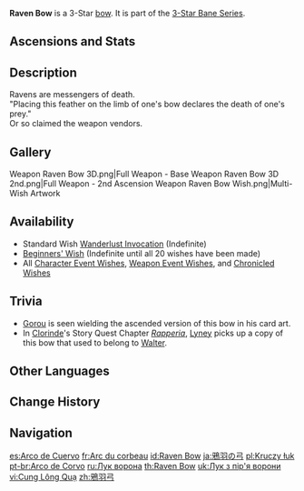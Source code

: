 {{Weapon Infobox
|title          = Ra&shy;ven Bow
|id             = 15301
|image          = <gallery>
Weapon Raven Bow.png|Base
Weapon Raven Bow 2nd.png|2nd Ascension
</gallery>
|type           = Bow
|series         = 3-Star Bane
|releaseDate    = 2020-09-28
|quality        = 3
|base_atk       = 40
|2nd_stat_type  = Elemental Mastery
|2nd_stat       = 20
|passive        = Bane of Flame and Water
|effect         = Increases DMG against opponents affected by Hydro or Pyro by (var1)%.
|eff_rank1_var1 = 12
|eff_rank2_var1 = 15
|eff_rank3_var1 = 18
|eff_rank4_var1 = 21
|eff_rank5_var1 = 24
|obtain         = Wishes
|eff_att1       = DMG Bonus
}}
{{Description|Ravens are known to be the ferrymen of the dead. This bow's limb is decorated with raven feathers, which forebode the imminent death of its target.}}
'''Raven Bow''' is a 3-Star [[bow]]. It is part of the [[3-Star Bane Series]].

==Ascensions and Stats==
{{Weapon Ascensions and Stats
|ascendMat1 = Tile of Decarabian's Tower
|ascendMat2 = Debris of Decarabian's City
|ascendMat3 = Fragment of Decarabian's Epic
|ascendMat4 = Scattered Piece of Decarabian's Dream
|bossMat1   = Heavy Horn
|bossMat2   = Black Bronze Horn
|bossMat3   = Black Crystal Horn
|commonMat1 = Firm Arrowhead
|commonMat2 = Sharp Arrowhead
|commonMat3 = Weathered Arrowhead
}}

==Description==
Ravens are messengers of death.<br>
"Placing this feather on the limb of one's bow declares the death of one's prey."<br>
Or so claimed the weapon vendors.

==Gallery==
<gallery>
Weapon Raven Bow 3D.png|Full Weapon - Base
Weapon Raven Bow 3D 2nd.png|Full Weapon - 2nd Ascension
Weapon Raven Bow Wish.png|Multi-Wish Artwork
</gallery>

==Availability==
*Standard Wish [[Wanderlust Invocation]] (Indefinite)
*[[Beginners' Wish]] (Indefinite until all 20 wishes have been made)
*All [[Character Event Wish]]es, [[Weapon Event Wish]]es, and [[Chronicled Wish]]es

==Trivia==
*[[Gorou]] is seen wielding the ascended version of this bow in his card art.
*In [[Clorinde]]'s Story Quest Chapter ''[[Rapperia]]'', [[Lyney]] picks up a copy of this bow that used to belong to [[Walter (Marechaussee Hunter)|Walter]].

==Other Languages==
{{Other Languages
|1_en      = Raven Bow
|1_zhs     = 鸦羽弓
|1_zhs_rm  = Yāyǔ-gōng
|1_zht     = 鴉羽弓
|1_zht_rm  = Yāyǔ-gōng
|1_zh_tl   = Crow Feather Bow
|1_ja      = 鴉羽の弓
|1_ja_rm   = Karasuhane no Yumi{{Assumed}}
|1_ja_tl   = Crow Feather Bow
|1_ko      = 까마귀깃 활
|1_ko_tl   = Crow Feather Bow
|1_es      = Arco de Cuervo
|1_es_tl   = Raven Bow
|1_fr      = Arc du corbeau
|1_fr_tl   = Raven Bow
|1_ru      = Лук ворона
|1_ru_tl   = Raven Bow
|1_th      = Raven Bow
|1_vi      = Cung Lông Quạ
|1_vi_tl   = <!--Duck Feather Bow-->
|1_de      = Rabenbogen
|1_de_tl   = Raven Bow
|1_id      = Raven Bow
|1_pt      = Arco de Corvo
|1_pt_tl   = Raven Bow
|1_tr      = Kuzgun Yayı
|1_tr_tl   = Raven Bow
|1_it      = Arco corvino
|1_it_tl   = Raven Bow

|Transclude=Dragon's Bane;2
}}

==Change History==
{{Change History|1.0}}

==Navigation==
{{Weapons by Series Navbox|series=3-Star Bane}}
{{Weapon Navbox|Bows}}

[[es:Arco de Cuervo]]
[[fr:Arc du corbeau]]
[[id:Raven Bow]]
[[ja:鴉羽の弓]]
[[pl:Kruczy łuk]]
[[pt-br:Arco de Corvo]]
[[ru:Лук ворона]]
[[th:Raven Bow]]
[[uk:Лук з пір'я ворони]]
[[vi:Cung Lông Quạ]]
[[zh:鴉羽弓]]